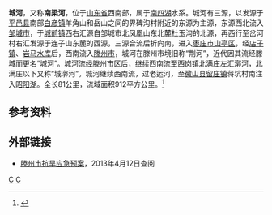 {{Otheruses|城河|other=同名或類似名的其它條目描述}}
{{Infobox River
  | river_name      = 城河
  | image_name      =
  | image_size      = 
  | caption         = 
  | origin          = [[山东省|山东省]][[平邑县|平邑县]][[白彦镇|白彦镇]]界碑沟村
  | mouth           = 山东省[[微山县|微山县]][[留庄镇_(微山县)|留庄镇]]蒋坑村南[[昭阳湖|昭阳湖]]
  | basin_countries = {{PRC}}
  | length          = 81公里
  | elevation       = 
  | mouth_elevation = 
  | discharge       = 
  | watershed       = 912平方公里
}}
'''城河'''，又称'''南梁河'''，位于[[山东省|山东省]]西南部，属于[[南四湖|南四湖]]水系。城河有三源，以发源于[[平邑县|平邑县]]南部[[白彦镇|白彦镇]]羊角山和岳山之间的界碑沟村附近的东源为主源，东源西北流入[[邹城市|邹城市]]，于[[城前镇|城前镇]]西右汇源自邹城市北凤凰山东北麓杜玉沟的北源，再西行至岔河村右汇发源于连子山东麓的西源，三源合流后折向南，进入[[枣庄市|枣庄市]][[山亭区|山亭区]]，经[[店子镇_(枣庄市)|店子镇]]、[[岩马水库|岩马水库]]后，西南流入[[滕州市|滕州市]]，城河在滕州市境旧称“荆河”，近代因其流经滕城而更名“城河”。城河流经滕州市区后，继续西南流至[[西岗镇_(滕州市)|西岗镇]]北满庄左汇[[漷河|漷河]]，北满庄以下又称“城漷河”。城河继续西南流，过老运河，至[[微山县|微山县]][[留庄镇_(微山县)|留庄镇]]蒋坑村南注入[[昭阳湖|昭阳湖]]。全长81公里，流域面积912平方公里。<ref name="中国河湖大典">{{cite book zh |author=《中国河湖大典》编纂委员会 |title=《中国河湖大典·淮河卷》 |format=M |edition=1 |location=北京 |publisher=中国水利水电出版社 |date=2010年9月 |pages=175～176页 |id= ISBN 978-7-5084-7953-8}}</ref>
==参考资料==
{{reflist}}
==外部链接==
*[https://archive.is/20130422235453/http://www.zaozhuang.gov.cn/art/2010/6/7/art_2317_34560.html 滕州市抗旱应急预案]，2013年4月12日查阅
[[Category:沂沭泗河水系|C]]
[[Category:山东河流|C]]